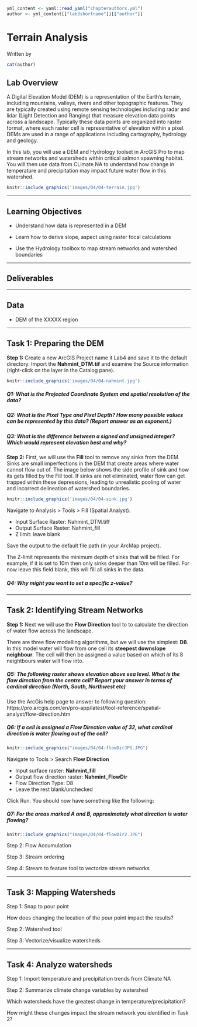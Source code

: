 ```r
yml_content <- yaml::read_yaml("chapterauthors.yml")
author <- yml_content[["lab3shortname"]][["author"]]
```
# Terrain Analysis {#terrain}

Written by
```r
cat(author)
```

## Lab Overview {-}

A Digital Elevation Model (DEM) is a representation of the Earth's terrain, including mountains, valleys, rivers and other topographic features. They are typically created using remote sensing technologies including radar and lidar (Light Detection and Ranging) that measure elevation data points across a landscape. Typically these data points are organized into raster format, where each raster cell is representative of elevation within a pixel. DEMs are used in a range of applications including cartography, hydrology and geology. 

In this lab, you will use a DEM and Hydrology toolset in ArcGIS Pro to map stream networks and watersheds within critical salmon spawning habitat. You will then use data from CLimate NA to understand how change in temperature and precipitation may impact future water flow in this watershed. 

``` r
knitr::include_graphics('images/04/04-terrain.jpg')
```

------------------------------------------------------------------------

## Learning Objectives {-}

- Understand how data is represented in a DEM

- Learn how to derive slope, aspect using raster focal calculations

- Use the Hydrology toolbox to map stream networks and watershed boundaries

------------------------------------------------------------------------

## Deliverables {-}

------------------------------------------------------------------------

## Data {-}

- DEM of the XXXXX region

------------------------------------------------------------------------

## Task 1: Preparing the DEM {-}

**Step 1:** Create a new ArcGIS Project name it Lab4 and save it to the default directory. Import the **Nahmint_DTM.tif** and examine the Source information (right-click on the layer in the Catalog pane). 

``` r
knitr::include_graphics('images/04/04-nahmint.jpg')
```

##### Q1: What is the Projected Coordinate System and spatial resolution of the data? {.unnumbered}

##### Q2: What is the Pixel Type and Pixel Depth? How many possible values can be represented by this data? (Report answer as an exponent.) {.unnumbered}

##### Q3: What is the difference between a signed and unsigned integer? Which would represent elevation best and why? {.unnumbered}

**Step 2:** First, we will use the **Fill** tool to remove any sinks from the DEM. Sinks are small imperfections in the DEM that create areas where water cannot flow out of. The image below shows the side profile of sink and how its gets filled by the Fill tool. If sinks are not eliminated, water flow can get trapped within these depressions, leading to unrealistic pooling of water and incorrect delineation of watershed boundaries. 

``` r
knitr::include_graphics('images/04/04-sink.jpg')
```
Navigate to Analysis > Tools > Fill (Spatial Analyst). 

- Input Surface Raster: Nahmint_DTM.tiff
- Output Surface Raster: Nahmint_fill
- Z limit: leave blank

Save the output to the default file path (in your ArcMap project). 

The Z-limit represents the minimum depth of sinks that will be filled. For example, if it is set to 10m then only sinks deeper than 10m will be filled. For now leave this field blank, this will fill all sinks in the data. 

##### Q4: Why might you want to set a specific z-value? {.unnumbered} 

------------------------------------------------------------------------

## Task 2: Identifying Stream Networks {-}

**Step 1:** Next we will use the **Flow Direction** tool to to calculate the direction of water flow across the landscape. 

There are three flow modelling algorithms, but we will use the simplest: **D8**. In this model water will flow from one cell its **steepest downslope neighbour**. The cell will then be assigned a value based on which of its 8 neightbours water will flow into.

##### Q5: The following raster shows elevation above sea level. What is the flow direction from the centre cell?  Report your answer in terms of cardinal direction (North, South, Northwest etc) {.unnumbered}

Use the ArcGis help page to answer to following question: https://pro.arcgis.com/en/pro-app/latest/tool-reference/spatial-analyst/flow-direction.htm

##### Q6: If a cell is assigned a Flow Direction value of 32, what cardinal direction is water flowing out of the cell? {.unnumbered} 

``` r
knitr::include_graphics("images/04/04-flowDirJPG.JPG")
```

Navigate to Tools > Search **Flow Direction**

- Input surface raster: **Nahmint_fill**
- Output flow direction raster: **Nahmint_FlowDir**
- Flow Direction Type: D8
- Leave the rest blank/unchecked

Click Run. You should now have something like the following:

##### Q7: For the areas marked A and B, approximately what direction is water flowing? {.unnumbered} 

``` r
knitr::include_graphics("images/04/04-flowDir2.JPG")
```

Step 2: Flow Accumulation

Step 3: Stream ordering

Step 4: Stream to feature tool to vectorize stream networks

------------------------------------------------------------------------

## Task 3: Mapping Watersheds {-}

Step 1: Snap to pour point

How does changing the location of the pour point impact the results? 

Step 2: Watershed tool

Step 3: Vectorize/visualize watersheds

------------------------------------------------------------------------

## Task 4: Analyze watersheds {-}

Step 1: Import temperature and precipitation trends from Climate NA

Step 2: Summarize climate change variables by watershed

Which watersheds have the greatest change in temperature/precipitation? 

How might these changes impact the stream network you identified in Task 2? 
